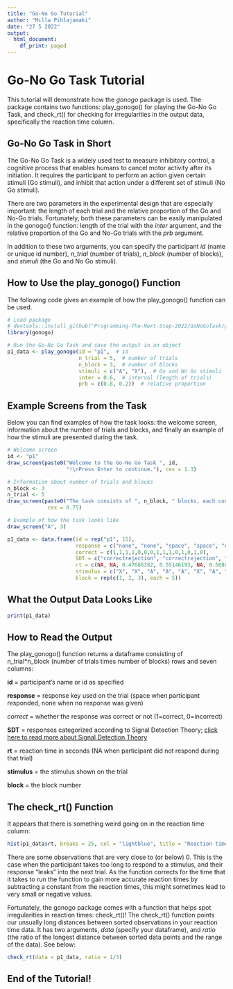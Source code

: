 ```yaml
---
title: "Go-No Go Tutorial"
author: "Milla Pihlajamaki"
date: "27 5 2022"
output:
  html_document:
    df_print: paged
---
```


# Go-No Go Task Tutorial

This tutorial will demonstrate how the *gonogo* package is used. The package contains two functions: play_gonogo() for playing the Go-No Go Task, and check_rt() for checking for irregularities in the output data, specifically the reaction time column. 

## Go-No Go Task in Short

The Go-No Go Task is a widely used test to measure inhibitory control, a cognitive process that enables humans to cancel motor activity after its initiation. It requires the participant to perform an action given certain stimuli (Go stimuli), and inhibit that action under a different set of stimuli (No Go stimuli).

There are two parameters in the experimental design that are especially important: the length of each trial and the relative proportion of the Go and No-Go trials. Fortunately, both these parameters can be easily manipulated in the gonogo() function: length of the trial with the *inter* argument, and the relative proportion of the Go and No-Go trials with the *prb* argument.

In addition to these two arguments, you can specify the participant *id* (name or unique id number), *n_trial* (number of trials), *n_block* (number of blocks), and *stimuli* (the Go and No Go stimuli). 

## How to Use the play_gonogo() Function

The following code gives an example of how the play_gonogo() function can be used.

```r

# Load package
# devtools::install_github("Programming-The-Next-Step-2022/GoNoGoTask/gonogo")
library(gonogo)

```


```r

# Run the Go-No Go Task and save the output in an object
p1_data <- play_gonogo(id = "p1",  # id
                       n_trial = 5,  # number of trials
                       n_block = 3,  # number of blocks
                       stimuli = c("A", "X"),  # Go and No Go stimuli
                       inter = 0.6,  # interval (length of trials)
                       prb = c(0.8, 0.2))  # relative proportion

```


## Example Screens from the Task

Below you can find examples of how the task looks: the welcome screen, information about the number of trials and blocks, and finally an example of how the stimuli are presented during the task.

```r

# Welcome screen
id <- "p1"
draw_screen(paste0("Welcome to the Go-No Go Task ", id,
                   "!\nPress Enter to continue."), cex = 1.3)

# Information about number of trials and blocks
n_block <- 3
n_trial <- 5
draw_screen(paste0("The task consists of ", n_block, " blocks, each consisting of ", n_trial, " trials.\nThere is is a break between each pair of blocks.\nBefore starting the task, there is one practice block of 10 trials.\n Press Enter to start the practice trials."),
             cex = 0.75)

# Example of how the task looks like
draw_screen("A", 3)


```



```r

p1_data <- data.frame(id = rep("p1", 15),
                      response = c("none", "none", "space", "space", "none", "space", "none", "space", "space", "none", "none", "space", "none", "space", "none"),
                      correct = c(1,1,1,1,0,0,0,1,1,1,0,1,0,1,0),
                      SDT = c("correctrejection", "correctrejection", "hit", "hit", "miss", "falsealarm", "miss", "hit", "hit", "correctrejection", "miss", "hit", "miss", "hit", "miss"),
                      rt = c(NA, NA, 0.47666382, 0.55146193, NA, 0.56809711, NA, -0.01646210, 0.59251689, NA, NA, -0.01505090, NA, -0.02203418, NA),
                      stimulus = c("X", "X", "A", "A", "A", "X", "A", "A", "A", "X", "A", "A", "A", "A", "A"),
                      block = rep(c(1, 2, 3), each = 5))

```


## What the Output Data Looks Like

```r

print(p1_data)

```


## How to Read the Output

The play_gonogo() function returns a dataframe consisting of n_trial*n_block (number of trials times number of blocks) rows and seven columns:


**id** = participant's name or id as specified 

**response** = response key used on the trial (space when participant responded, none when no response was given)

*correct* = whether the response was correct or not (1=correct, 0=incorrect)

**SDT** = responses categorized according to Signal Detection Theory; [click here to read more about Signal Detection Theory](https://en.wikipedia.org/wiki/Detection_theory)

**rt** = reaction time in seconds (NA when participant did not respond during that trial)

**stimulus** = the stimulus shown on the trial

**block** = the block number


## The check_rt() Function

It appears that there is something weird going on in the reaction time column:

```r

hist(p1_data$rt, breaks = 25, col = "lightblue", title = "Reaction times (in seconds)", xlab = NULL)

```

There are some observations that are very close to (or below) 0. This is the case when the participant takes too long to respond to a stimulus, and their response "leaks" into the next trial. As the function corrects for the time that it takes to run the function to gain more accurate reaction times by subtracting a constant from the reaction times, this might sometimes lead to very small or negative values.

Fortunately, the gonogo package comes with a function that helps spot irregularities in reaction times: check_rt()! The check_rt() function points our unsually long distances between sorted observations in your reaction time data. It has two arguments, *data* (specify your dataframe), and *ratio* (the ratio of the longest distance between sorted data points and the range of the data). See below:

```r

check_rt(data = p1_data, ratio = 1/3)

```

## End of the Tutorial!

